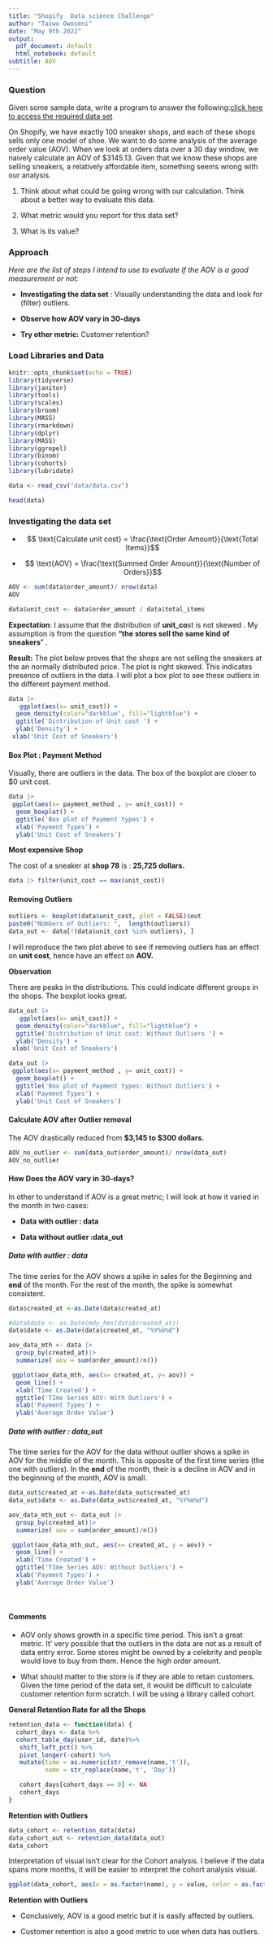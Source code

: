 ```yaml
---
title: "Shopify  Data science Challenge"
author: "Taiwo Owoseni"
date: "May 9th 2022"
output:
  pdf_document: default
  html_notebook: default
subtitle: AOV 
---
```


### **Question**

Given some sample data, write a program to answer the following:[click here to access the required data set](https://docs.google.com/spreadsheets/d/16i38oonuX1y1g7C_UAmiK9GkY7cS-64DfiDMNiR41LM/edit#gid=0)

On Shopify, we have exactly 100 sneaker shops, and each of these shops sells only one model of shoe. We want to do some analysis of the average order value (AOV). When we look at orders data over a 30 day window, we naively calculate an AOV of \$3145.13. Given that we know these shops are selling sneakers, a relatively affordable item, something seems wrong with our analysis. 

1.  Think about what could be going wrong with our calculation. Think about a better way to evaluate this data. 

2.  What metric would you report for this data set?

3.  What is its value?

### Approach

*Here are the list of steps I intend to use to evaluate if the AOV is a good measurement or not:*

-   **Investigating the data set** : Visually understanding the data and look for (filter) outliers.

-   **Observe how AOV vary in 30-days**

-   **Try other metric:** Customer retention?

### **Load Libraries and Data**

```r

knitr::opts_chunk$set(echo = TRUE)
library(tidyverse)
library(janitor)
library(tools)
library(scales)
library(broom)
library(MASS)
library(rmarkdown)
library(dplyr)
library(MASS)
library(ggrepel)
library(binom)
library(cohorts)
library(lubridate)

data <- read_csv("data/data.csv")

```

```r
head(data)
```

### **Investigating the data set**

-   $$ \text{Calculate unit cost} = \frac{\text{Order Amount}}{\text{Total Items}}$$

-   $$   \text{AOV} = \frac{\text{Summed Order Amount}}{\text{Number of Orders}}$$

```r
AOV <- sum(data$order_amount)/ nrow(data)
AOV
```

```r
data$unit_cost <- data$order_amount / data$total_items

```

**Expectation**: I assume that the distribution of **unit_co**st is not skewed . My assumption is from the question **"the stores sell the same kind of sneakers**" .

**Result:** The plot below proves that the shops are not selling the sneakers at the an normally distributed price. The plot is right skewed. This indicates presence of outliers in the data. I will plot a box plot to see these outliers in the different payment method.

```r
data |>
   ggplot(aes(x= unit_cost)) +
  geom_density(color="darkblue", fill="lightblue") +
  ggtitle('Distribution of Unit cost ') +
  ylab('Density') + 
 xlab('Unit Cost of Sneakers')
```

#### Box Plot : Payment Method

Visually, there are outliers in the data. The box of the boxplot are closer to \$0 unit cost.

```r

data |>
 ggplot(aes(x= payment_method , y= unit_cost)) + 
  geom_boxplot() + 
  ggtitle('Box plot of Payment types') + 
  xlab('Payment Types') + 
  ylab('Unit Cost of Sneakers')
```

**Most expensive Shop**

The cost of a sneaker at **shop 78** is : **25,725 dollars.**

```r
data |> filter(unit_cost == max(unit_cost))

```

#### Removing Outliers

```r
outliers <- boxplot(data$unit_cost, plot = FALSE)$out
paste0("NUmbers of Outliers: ",  length(outliers))
data_out <- data[!(data$unit_cost %in% outliers), ]
```

I will reproduce the two plot above to see if removing outliers has an effect on **unit cost**, hence have an effect on **AOV.**

**Observation**

There are peaks in the distributions. This could indicate different groups in the shops. The boxplot looks great.

```r
data_out |>
   ggplot(aes(x= unit_cost)) +
  geom_density(color="darkblue", fill="lightblue") +
  ggtitle('Distribution of Unit cost: Without Outliers ') +
  ylab('Density') + 
 xlab('Unit Cost of Sneakers')
```

```r

data_out |>
 ggplot(aes(x= payment_method , y= unit_cost)) + 
  geom_boxplot() +
  ggtitle('Box plot of Payment types: Without Outliers') + 
  xlab('Payment Types') + 
  ylab('Unit Cost of Sneakers')
```

#### Calculate AOV after Outlier removal

The AOV drastically reduced from **\$3,145 to \$300 dollars.**

```r
AOV_no_outlier <- sum(data_out$order_amount)/ nrow(data_out)
AOV_no_outlier
```

#### H**ow Does the AOV vary in 30-days?**

In other to understand if AOV is a great metric; I will look at how it varied in the month in two cases:

-   **Data with outlier : data**

-   **Data without outlier :data_out**

##### **Data with outlier : data**

The time series for the AOV shows a spike in sales for the Beginning and **end** of the month. For the rest of the month, the spike is somewhat consistent.

```r
data$created_at <-as.Date(data$created_at)

#data$date <- as.Date(mdy_hms(data$created_at))
data$date <- as.Date(data$created_at, "%Y%m%d")

aov_data_mth <- data |>
  group_by(created_at)|>
  summarize( aov = sum(order_amount)/n())

 ggplot(aov_data_mth, aes(x= created_at, y= aov)) +
  geom_line() + 
  xlab('Time Created') + 
  ggtitle('TIme Series AOV: With Outliers') + 
  xlab('Payment Types') + 
  ylab('Average Order Value')
```

##### **Data with outlier : data_out**

The time series for the AOV for the data without outlier shows a spike in AOV for the middle of the month. This is opposite of the first time series (the one with outliers). In the **end** of the month, their is a decline in AOV and in the beginning of the month, AOV is small.

```r

data_out$created_at <-as.Date(data_out$created_at)
data_out$date <- as.Date(data_out$created_at, "%Y%m%d")

aov_data_mth_out <- data_out |>
  group_by(created_at)|>
  summarize( aov = sum(order_amount)/n())

 ggplot(aov_data_mth_out, aes(x= created_at, y = aov)) +
  geom_line() + 
  xlab('Time Created') + 
  ggtitle('TIme Series AOV: Without Outliers') + 
  xlab('Payment Types') + 
  ylab('Average Order Value')
```

\

#### Comments

-   AOV only shows growth in a specific time period. This isn't a great metric. It' very possible that the outliers in the data are not as a result of data entry error. Some stores might be owned by a celebrity and people would love to buy from them. Hence the high order amount.

-   What should matter to the store is if they are able to retain customers. Given the time period of the data set, it would be difficult to calculate customer retention form scratch. I will be using a library called cohort.

**General Retention Rate for all the Shops**

```r

retention_data <- function(data) {
  cohort_days <- data %>%
  cohort_table_day(user_id, date)%>%
   shift_left_pct() %>%
   pivot_longer(-cohort) %>%
   mutate(time = as.numeric(str_remove(name,'t')),
          name = str_replace(name,'t', 'Day'))

   cohort_days[cohort_days == 0] <- NA
   cohort_days
}

```

**Retention with Outliers**

```r

data_cohort <- retention_data(data)
data_cohort_out <- retention_data(data_out)
data_cohort
```

Interpretation of visual isn't clear for the Cohort analysis. I believe if the data spans more months, it will be easier to interpret the cohort analysis visual.

```r
ggplot(data_cohort, aes(x = as.factor(name), y = value, color = as.factor(cohort), group = cohort)) + geom_line() + geom_point() + ggtitle('Cohort Analysis for March')
```

**Retention with Outliers**

-   Conclusively, AOV is a good metric but it is easily affected by outliers.

-   Customer retention is also a good metric to use when data has outliers.
